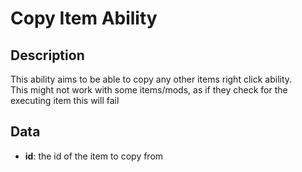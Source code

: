 # Copy Item Ability

## Description

 This ability aims to be able to copy any other items right click ability.  
This might not work with some items/mods, as if they check for the executing item this will fail

## Data

- **id**: the id of the item to copy from

